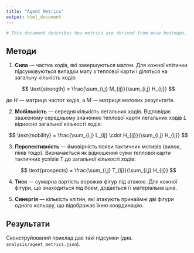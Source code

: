 ```yaml
---
title: "Agent Metrics"
output: html_document
---
```


```r
# This document describes how metrics are derived from move heatmaps.
```

## Методи

1. **Сила** — частка ходів, які завершуються матом. Для кожної клітинки підсумовуються випадки мату з теплової карти і діляться на загальну кількість ходів:

$$ \text{strength} = \frac{\sum_{i,j} M_{ij}}{\sum_{i,j} H_{ij}} $$

де $H$ — матриця частот ходів, а $M$ — матриця матових результатів.

2. **Мобільність** — середня кількість легальних ходів. Відповідає зваженому середньому значенню теплової карти легальних ходів $L$ відносно загальної кількості ходів:

$$ \text{mobility} = \frac{\sum_{i,j} L_{ij} \cdot H_{ij}}{\sum_{i,j} H_{ij}} $$

3. **Перспективність** — ймовірність появи тактичних мотивів (вилок, пінів тощо). Визначається як відношення суми теплової карти тактичних успіхів $T$ до загальної кількості ходів:

$$ \text{prospects} = \frac{\sum_{i,j} T_{ij}}{\sum_{i,j} H_{ij}} $$

4. **Тиск** — сумарна вартість ворожих фігур під атакою. Для кожної фігури, що знаходиться під боєм, додається її матеріальна ціна.

5. **Синергія** — кількість клітин, які атакують принаймні дві фігури одного кольору, що відображає їхню координацію.

## Результати

Сконструйований приклад дає такі підсумки (див. `analysis/agent_metrics.json`).
